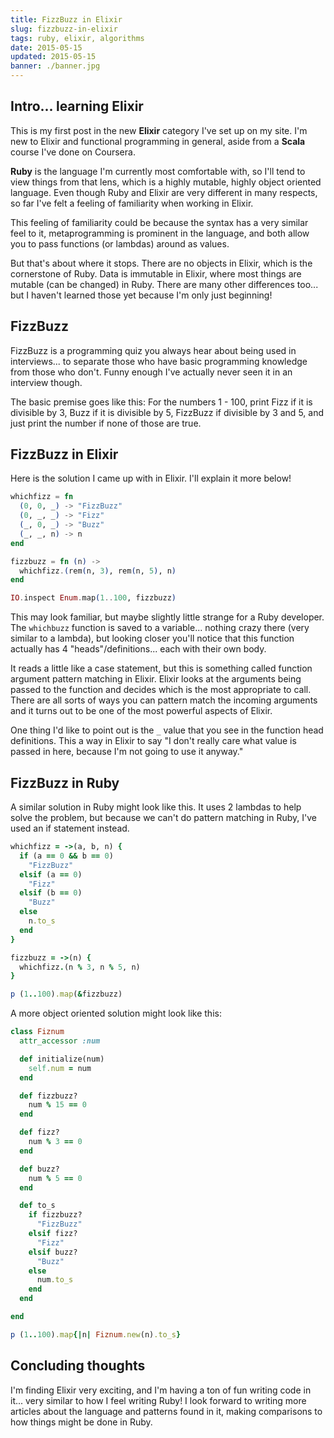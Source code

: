 ```yaml
---
title: FizzBuzz in Elixir
slug: fizzbuzz-in-elixir
tags: ruby, elixir, algorithms
date: 2015-05-15
updated: 2015-05-15
banner: ./banner.jpg
---
```


## Intro... learning Elixir

This is my first post in the new **Elixir** category I've set up on my site. I'm new to Elixir and functional programming in general, aside from a **Scala** course I've done on Coursera.

**Ruby** is the language I'm currently most comfortable with, so I'll tend to view things from that lens, which is a highly mutable, highly object oriented language. Even though Ruby and Elixir are very different in many respects, so far I've felt a feeling of familiarity when working in Elixir.

This feeling of familiarity could be because the syntax has a very similar feel to it, metaprogramming is prominent in the language, and both allow you to pass functions (or lambdas) around as values.

But that's about where it stops. There are no objects in Elixir, which is the cornerstone of Ruby. Data is immutable in Elixir, where most things are mutable (can be changed) in Ruby. There are many other differences too... but I haven't learned those yet because I'm only just beginning!

## FizzBuzz

FizzBuzz is a programming quiz you always hear about being used in interviews... to separate those who have basic programming knowledge from those who don't. Funny enough I've actually never seen it in an interview though.

The basic premise goes like this: For the numbers 1 - 100, print Fizz if it is divisible by 3, Buzz if it is divisible by 5, FizzBuzz if divisible by 3 and 5, and just print the number if none of those are true.

## FizzBuzz in Elixir

Here is the solution I came up with in Elixir. I'll explain it more below!

```elixir
whichfizz = fn
  (0, 0, _) -> "FizzBuzz"
  (0, _, _) -> "Fizz"
  (_, 0, _) -> "Buzz"
  (_, _, n) -> n
end

fizzbuzz = fn (n) ->
  whichfizz.(rem(n, 3), rem(n, 5), n)
end

IO.inspect Enum.map(1..100, fizzbuzz)
```

This may look familiar, but maybe slightly little strange for a Ruby developer. The `whichbuzz` function is saved to a variable... nothing crazy there (very similar to a lambda), but looking closer you'll notice that this function actually has 4 "heads"/definitions... each with their own body.

It reads a little like a case statement, but this is something called function argument pattern matching in Elixir. Elixir looks at the arguments being passed to the function and decides which is the most appropriate to call. There are all sorts of ways you can pattern match the incoming arguments and it turns out to be one of the most powerful aspects of Elixir.

One thing I'd like to point out is the `_` value that you see in the function head definitions. This a way in Elixir to say "I don't really care what value is passed in here, because I'm not going to use it anyway."

## FizzBuzz in Ruby

A similar solution in Ruby might look like this. It uses 2 lambdas to help solve the problem, but because we can't do pattern matching in Ruby, I've used an if statement instead.

```ruby
whichfizz = ->(a, b, n) {
  if (a == 0 && b == 0)
    "FizzBuzz"
  elsif (a == 0)
    "Fizz"
  elsif (b == 0)
    "Buzz"
  else
    n.to_s
  end
}

fizzbuzz = ->(n) {
  whichfizz.(n % 3, n % 5, n)
}

p (1..100).map(&fizzbuzz)
```

A more object oriented solution might look like this:

```ruby
class Fiznum
  attr_accessor :num

  def initialize(num)
    self.num = num
  end

  def fizzbuzz?
    num % 15 == 0
  end

  def fizz?
    num % 3 == 0
  end

  def buzz?
    num % 5 == 0
  end

  def to_s
    if fizzbuzz?
      "FizzBuzz"
    elsif fizz?
      "Fizz"
    elsif buzz?
      "Buzz"
    else
      num.to_s
    end
  end

end

p (1..100).map{|n| Fiznum.new(n).to_s}
```

## Concluding thoughts

I'm finding Elixir very exciting, and I'm having a ton of fun writing code in it... very similar to how I feel writing Ruby! I look forward to writing more articles about the language and patterns found in it, making comparisons to how things might be done in Ruby.
